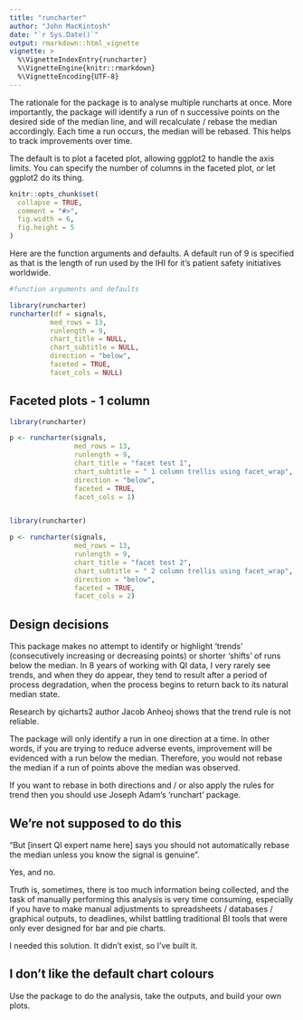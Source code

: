 ```yaml
---
title: "runcharter"
author: "John MacKintosh"
date: "`r Sys.Date()`"
output: rmarkdown::html_vignette
vignette: >
  %\VignetteIndexEntry{runcharter}
  %\VignetteEngine{knitr::rmarkdown}
  %\VignetteEncoding{UTF-8}
---
```


The rationale for the package is to analyse multiple runcharts at once.
More importantly, the package will identify a run of n successive points on the desired side of the median line, and will recalculate / rebase the median accordingly.
Each time a run occurs, the median will be rebased.
This helps to track improvements over time. 


The default is to plot a faceted plot, allowing ggplot2 to handle the axis limits. 
You can specify the number of columns in the faceted plot, or let ggplot2 do its thing.



```r
knitr::opts_chunk$set(
  collapse = TRUE,
  comment = "#>",
  fig.width = 6,
  fig.height = 5
)
```

Here are the function arguments and defaults. 
A default run of 9 is specified as that is the length of run used by the IHI for it's patient safety initiatives worldwide. 


```r
#function arguments and defaults

library(runcharter)
runcharter(df = signals,
          med_rows = 13,
          runlength = 9, 
          chart_title = NULL,
          chart_subtitle = NULL, 
          direction = "below",
          faceted = TRUE,
          facet_cols = NULL)

```




## Faceted plots - 1 column

```r
library(runcharter)

p <- runcharter(signals,
                med_rows = 13,
                runlength = 9,
                chart_title = "facet test 1",
                chart_subtitle = " 1 column trellis using facet_wrap", 
                direction = "below",
                faceted = TRUE,
                facet_cols = 1)



```



```r

library(runcharter)

p <- runcharter(signals,
                med_rows = 13,
                runlength = 9,
                chart_title = "facet test 2",
                chart_subtitle = " 2 column trellis using facet_wrap", 
                direction = "below",
                faceted = TRUE,
                facet_cols = 2)

```

## Design decisions

This package makes no attempt to identify or highlight 'trends' (consecutively increasing or decreasing points) or shorter 'shifts' of runs below the median.
In 8 years of working with QI data, I very rarely see trends, and when they do appear, they tend to result after a period of process degradation, when the process begins to return back to its natural median state. 

Research by qicharts2 author Jacob Anheoj shows that the trend rule is not reliable.

The package  will only identify a run in one direction at a time. 
In other words, if you are trying to reduce adverse events, improvement will be evidenced with a run below the median. Therefore, you would not rebase the median if a run of points above the median was observed. 

If you want to rebase in both directions and / or  also apply the rules for trend then you should use Joseph Adam's 'runchart' package.

## We're not supposed to do this

"But [insert QI expert name here] says you should not automatically rebase the median unless you know the signal is genuine".

Yes, and no. 

Truth is, sometimes, there is too much information being collected, and the task of manually performing this analysis is very time consuming, especially if you have to make manual adjustments to spreadsheets / databases / graphical outputs, to deadlines, whilst battling traditional BI tools that were only ever designed for bar and pie charts.

I needed this solution. 
It didn't exist, so I've built it. 


## I don't like the default chart colours

Use the package to do the analysis, take the outputs, and build your own plots.






